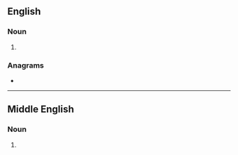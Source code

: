 ==English==

===Noun===
{{head|en|noun form}}

# {{plural of|en|doer}}

===Anagrams===
* {{anagrams|en|a=deors|-serod|DEROS|ReDoS|Sedor|Soder|deros|dorse|doser|ordes|redos|resod|rodes|rosed|soder|sored}}

----

==Middle English==

===Noun===
{{head|enm|noun plural form}}

# {{plural of|enm|doer}}